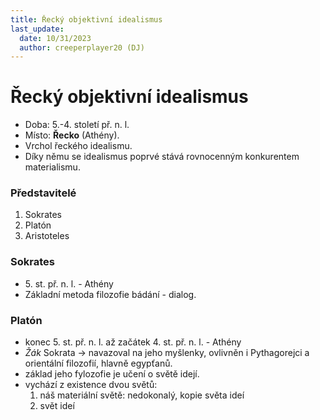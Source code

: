 ```yaml
---
title: Řecký objektivní idealismus
last_update:
  date: 10/31/2023
  author: creeperplayer20 (DJ)
---
```


# Řecký objektivní idealismus

- Doba: 5.-4. století př. n. l.
- Místo: **Řecko** (Athény).
- Vrchol řeckého idealismu.
- Díky němu se idealismus poprvé stává rovnocenným konkurentem materialismu.

### Představitelé
1. Sokrates
2. Platón
3. Aristoteles

### Sokrates
- 5\. st. př. n. l. - Athény
- Základní metoda filozofie bádání - dialog.

### Platón
- konec 5\. st. př. n. l. až začátek 4\. st. př. n. l. - Athény
- *Žák* Sokrata -> navazoval na jeho myšlenky, ovlivněn i Pythagorejci a orientální filozofií, hlavně egypťanů.
- základ jeho fylozofie je učení o světě idejí. 
- vychází z existence dvou světů:
  1. náš materiální světě: nedokonalý, kopie světa ideí
  1. svět ideí
